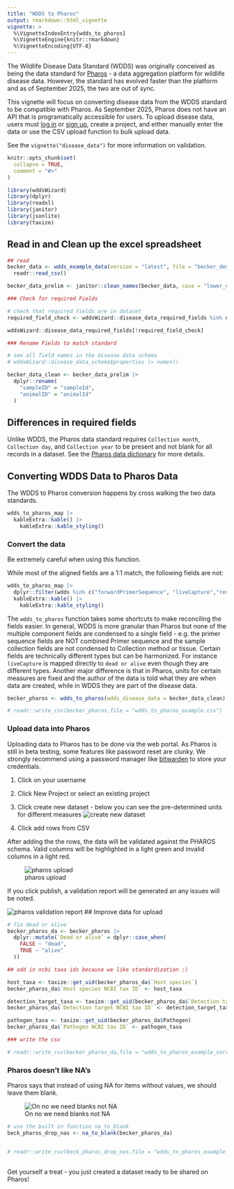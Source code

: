 ```yaml
---
title: "WDDS to Pharos"
output: rmarkdown::html_vignette
vignette: >
  %\VignetteIndexEntry{wdds_to_pharos}
  %\VignetteEngine{knitr::rmarkdown}
  %\VignetteEncoding{UTF-8}
---
```


The Wildlife Disease Data Standard (WDDS) was originally conceived as being the data standard for [Pharos](https://pharos.viralemergence.org/) - a data aggregation platform for wildlife disease data. 
However, the standard has evolved faster than the platform and as of September 2025, the two are out of sync. 

This vignette will focus on converting disease data from the WDDS standard to be compatible with Pharos. 
As September 2025, Pharos does not have an API that is programatically accessible for users. 
To upload disease data, users must [log in](https://pharos.viralemergence.org/app/#/login/) or [sign up](https://pharos.viralemergence.org/app/#/sign-up/), create a project, and either manually enter the data or use the CSV upload function to bulk upload data.

See the `vignette("disease_data")` for more information on validation. 

```r
knitr::opts_chunk$set(
  collapse = TRUE,
  comment = "#>"
)
```

```r
library(wddsWizard)
library(dplyr)
library(readxl)
library(janitor)
library(jsonlite)
library(taxize)
```

## Read in and Clean up the excel spreadsheet

```r
## read
becker_data <- wdds_example_data(version = "latest", file = "becker_demo_dataset.csv") |>
  readr::read_csv()

becker_data_prelim <- janitor::clean_names(becker_data, case = "lower_camel")

### Check for required Fields

# check that required fields are in dataset
required_field_check <- wddsWizard::disease_data_required_fields %in% names(becker_data_prelim)

wddsWizard::disease_data_required_fields[!required_field_check]

### Rename Fields to match standard

# see all field names in the disease data schema
# wddsWizard::disease_data_schema$properties |> names()

becker_data_clean <- becker_data_prelim |>
  dplyr::rename(
    "sampleID" = "sampleId",
    "animalID" = "animalId"
  )

```

## Differences in required fields

Unlike WDDS, the Pharos data standard requires `Collection month`, `Collection day`, and `Collection year` to be present and not blank for all records in a dataset. See the [Pharos data dictionary](https://pharos.viralemergence.org/guide-for-users/data-dictionary/) for more details.

## Converting WDDS Data to Pharos Data

The WDDS to Pharos conversion happens by cross walking the two data standards.

```r

wdds_to_pharos_map |>
  kableExtra::kable() |>
    kableExtra::kable_styling()
```


### Convert the data

Be extremely careful when using this function.

While most of the aligned fields are a 1:1 match, the following fields are not:

```r

wdds_to_pharos_map |>
  dplyr::filter(wdds %in% c("forwardPrimerSequence", "liveCapture","reversePrimerSequence", "sampleCollectionMethod" ) | is.na(pharos)) |>
  kableExtra::kable() |>
    kableExtra::kable_styling()

```
 
 
The `wdds_to_pharos` function takes some shortcuts to make reconciling the fields easier. 
In general, WDDS is more granular than Pharos but none of the multiple component fields are condensed to a single field - e.g. the primer sequence fields are NOT combined Primer sequence and the sample collection fields are not condensed to Collection method or tissue. 
Certain fields are technically different types but can be harmonized. For instance `liveCapture` is mapped directly to `dead or alive` even though they are different types.
Another major difference is that in Pharos, units for certain measures are fixed and the author of the data is told what they are when data are created, while in WDDS they are part of the disease data. 


```r
becker_pharos <- wdds_to_pharos(wdds_disease_data = becker_data_clean)

# readr::write_csv(becker_pharos,file = "wdds_to_pharos_example.csv")

```


### Upload data into Pharos

Uploading data to Pharos has to be done via the web portal. 
As Pharos is still in beta testing, some features like password reset are clunky. 
We strongly recommend using a password manager like [bitwarden](https://bitwarden.com/) to store your credentials.

1. Click on your username
2. Click New Project or select an existing project
3. Click create new dataset - below you can see the pre-determined units for different measures
![create new dataset](../inst/img/create_new_dataset.png)


4. Click add rows from CSV

After adding the the rows, the data will be validated against the PHAROS schema.
Valid columns will be highlighted in a light green and invalid columns in a light red.

![pharos upload](../inst/img/uploaded_data_no_mods.png)

If you click publish, a validation report will be generated an any issues will be noted.

![pharos validation report](../inst/img/invalid_dead_or_alive.png)
## Improve data for upload

```r

# fix dead or alive
becker_pharos_da <- becker_pharos |>
  dplyr::mutate(`Dead or alive` = dplyr::case_when(
    FALSE ~ "dead",
    TRUE ~ "alive"
  ))

## add in ncbi taxa ids because we like standardization :) 

host_taxa <- taxize::get_uid(becker_pharos_da$`Host species`)
becker_pharos_da$`Host species NCBI tax ID` <- host_taxa

detection_target_taxa <- taxize::get_uid(becker_pharos_da$`Detection target`)
becker_pharos_da$`Detection target NCBI tax ID` <- detection_target_taxa

pathogen_taxa <- taxize::get_uid(becker_pharos_da$Pathogen)
becker_pharos_da$`Pathogen NCBI tax ID` <- pathogen_taxa

### write the csv

# readr::write_csv(becker_pharos_da,file = "wdds_to_pharos_example_corrected.csv")
```

### Pharos doesn't like NA's

Pharos says that instead of using NA for items without values, we should leave them blank.

![On no we need blanks not NA](../inst/img/need_blank_nas.png)
```r

# use the built in function na_to_blank 
beck_pharos_drop_nas <- na_to_blank(becker_pharos_da)


# readr::write_csv(beck_pharos_drop_nas,file = "wdds_to_pharos_example_final_final.csv")
  
```

Get yourself a treat - you just created a dataset ready to be shared on Pharos!
